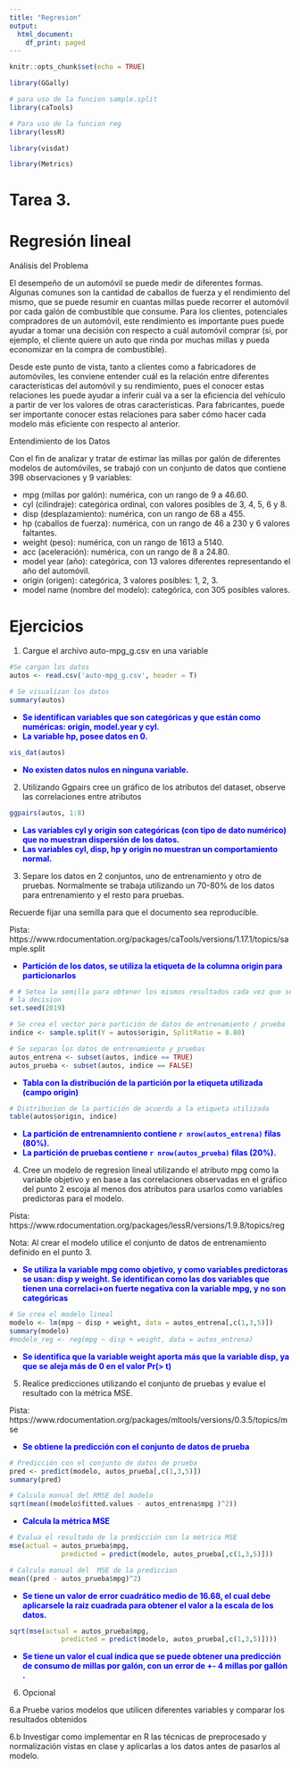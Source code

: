 ```yaml
---
title: "Regresion"
output:
  html_document:
    df_print: paged
---
```


```r
knitr::opts_chunk$set(echo = TRUE)

library(GGally)

# para uso de la funcion sample.split
library(caTools)

# Para uso de la funcion reg
library(lessR)

library(visdat)

library(Metrics)
```

# Tarea 3.
# Regresión lineal

Análisis del Problema

El desempeño de un automóvil se puede medir de diferentes formas. Algunas comunes son la cantidad de caballos de fuerza y el rendimiento del mismo, que se puede resumir en cuantas millas puede recorrer el automóvil por cada galón de combustible que consume. Para los clientes, potenciales compradores de un automóvil, este rendimiento es importante pues puede ayudar a tomar una decisión con respecto a cuál automóvil comprar (si, por ejemplo, el cliente quiere un auto que rinda por muchas millas y pueda economizar en la compra de combustible).

Desde este punto de vista, tanto a clientes como a fabricadores de automóviles, les conviene entender cuál es la relación entre diferentes características del automóvil y su rendimiento, pues el conocer estas relaciones les puede ayudar a inferir cuál va a ser la eficiencia del vehículo a partir de ver los valores de otras características. Para fabricantes, puede ser importante conocer estas relaciones para saber cómo hacer cada modelo más eficiente con respecto al anterior.

Entendimiento de los Datos

Con el fin de analizar y tratar de estimar las millas por galón de diferentes modelos de automóviles, se trabajó con un conjunto de datos que contiene 398 observaciones y 9 variables:

- mpg (millas por galón): numérica, con un rango de 9 a 46.60.
- cyl (cilindraje): categórica ordinal, con valores posibles de 3, 4, 5, 6 y 8.
- disp (desplazamiento): numérica, con un rango de 68 a 455.
- hp (caballos de fuerza): numérica, con un rango de 46 a 230 y 6 valores faltantes.
- weight (peso): numérica, con un rango de 1613 a 5140.
- acc (aceleración): numérica, con un rango de 8 a 24.80.
- model year (año): categórica, con 13 valores diferentes representando el año del automóvil.
- origin (origen): categórica, 3 valores posibles: 1, 2, 3.
- model name (nombre del modelo): categórica, con 305 posibles valores.

# Ejercicios 

1. Cargue el archivo auto-mpg_g.csv en una variable

```r
#Se cargan los datos
autos <- read.csv('auto-mpg_g.csv', header = T)

# Se visualizan los datos
summary(autos)
```
* <span style="color:blue;font-weight: bold">Se identifican variables que son categóricas y que están como numéricas: origin, model.year y cyl.</span>
* <span style="color:blue;font-weight: bold">La variable hp, posee datos en 0.</span>

```r
vis_dat(autos)
```

* <span style="color:blue;font-weight: bold">No existen datos nulos en ninguna variable.</span>

2. Utilizando Ggpairs cree un gráfico de los atributos del dataset, observe las correlaciones entre atributos

```r
ggpairs(autos, 1:8)

```

* <span style="color:blue;font-weight: bold">Las variables cyl y origin son categóricas (con tipo de dato numérico) que no muestran dispersión de los datos.</span>
* <span style="color:blue;font-weight: bold">Las variables cyl, disp, hp y origin no muestran un comportamiento normal.</span>


3. Separe los datos en 2 conjuntos, uno de entrenamiento y otro de pruebas. Normalmente se trabaja utilizando un 70-80% de los datos para entrenamiento y el resto para pruebas.

Recuerde fijar una semilla para que el documento sea reproducible.

Pista: https://www.rdocumentation.org/packages/caTools/versions/1.17.1/topics/sample.split

* <span style="color:blue;font-weight: bold">Partición de los datos, se utiliza la etiqueta de la columna origin para particionarlos</span>
```r
# # Setea la semilla para obtener los mismos resultados cada vez que se ejecuta 
# la decision
set.seed(2019)

# Se crea el vector para partición de datos de entrenamiento / prueba
indice <- sample.split(Y = autos$origin, SplitRatio = 0.80)

# Se separan los datos de entrenamiento y pruebas
autos_entrena <- subset(autos, indice == TRUE)
autos_prueba <- subset(autos, indice == FALSE)

```

* <span style="color:blue;font-weight: bold">Tabla con la distribución de la partición por la etiqueta utilizada (campo origin)</span>
```r
# Distribucion de la partición de acuerdo a la etiqueta utilizada 
table(autos$origin, indice)
```

* <span style="color:blue;font-weight: bold">La partición de entrenamniento contiene `r nrow(autos_entrena)` filas (80%).</span>
* <span style="color:blue;font-weight: bold">La partición de pruebas contiene `r nrow(autos_prueba)` filas (20%).</span>


4. Cree un modelo de regresion lineal utilizando el atributo mpg como la variable objetivo y en base a las correlaciones observadas en el gráfico del punto 2 escoja al menos dos atributos para usarlos como variables predictoras para el modelo.

Pista: https://www.rdocumentation.org/packages/lessR/versions/1.9.8/topics/reg

Nota: Al crear el modelo utilice el conjunto de datos de entrenamiento definido en el punto 3.

* <span style="color:blue;font-weight: bold">Se utiliza la variable mpg como objetivo, y como variables predictoras se usan: disp y weight. Se identifican como las dos variables que tienen una correlaci+on fuerte negativa con la variable mpg, y no son categóricas</span>

```r
# Se crea el modelo lineal 
modelo <- lm(mpg ~ disp + weight, data = autos_entrena[,c(1,3,5)])
summary(modelo)
#modelo_reg <- reg(mpg ~ disp + weight, data = autos_entrena)
```

* <span style="color:blue;font-weight: bold">Se identifica que la variable weight aporta más que la variable disp, ya que se aleja más de 0 en el valor Pr(> t)</span>


5. Realice predicciones utilizando el conjunto de pruebas y evalue el resultado con la métrica MSE.

Pista: https://www.rdocumentation.org/packages/mltools/versions/0.3.5/topics/mse

* <span style="color:blue;font-weight: bold">Se obtiene la predicción con el conjunto de datos de prueba</span>

```r
# Predicción con el conjunto de datos de prueba
pred <- predict(modelo, autos_prueba[,c(1,3,5)])
summary(pred)

# Calculo manual del RMSE del modelo
sqrt(mean((modelo$fitted.values - autos_entrena$mpg )^2))
```

* <span style="color:blue;font-weight: bold">Calcula la métrica MSE</span>
```r
# Evalua el resultado de la predicción con la métrica MSE
mse(actual = autos_prueba$mpg, 
             predicted = predict(modelo, autos_prueba[,c(1,3,5)]))  

# Calculo manual del  MSE de la prediccion
mean((pred - autos_prueba$mpg)^2)
```


* <span style="color:blue;font-weight: bold">Se tiene un valor de error cuadrático medio de 16.68, el cual debe aplicarsele la raiz cuadrada para obtener el valor a la escala de los datos.</span>

```r
sqrt(mse(actual = autos_prueba$mpg, 
             predicted = predict(modelo, autos_prueba[,c(1,3,5)])))

```
* <span style="color:blue;font-weight: bold">Se tiene un valor el cual indica que se puede obtener una predicción de consumo de millas por galón, con un error de +- 4 millas por gallón .</span>

6. Opcional

6.a Pruebe varios modelos que utilicen diferentes variables y comparar los resultados obtenidos

6.b Investigar como implementar en R las técnicas de preprocesado y normalización vistas en clase y aplicarlas a los datos antes de pasarlos al modelo.



